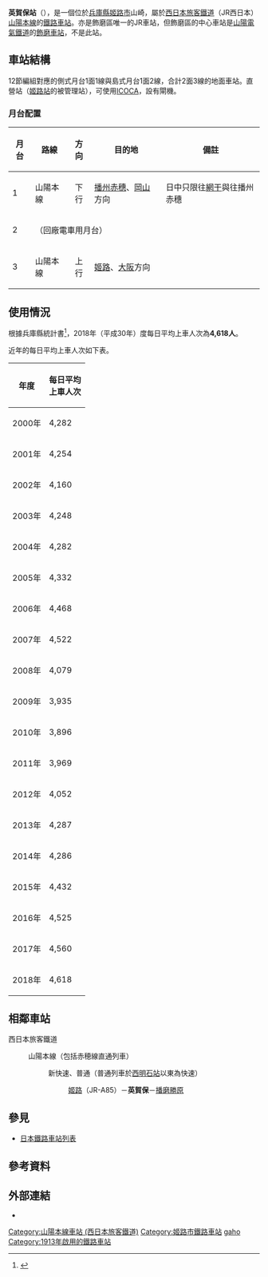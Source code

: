 {{NoteTA|1 = zh:英贺保站; zh-cn:英贺保站; zh-tw:英賀保車站; zh-hk:英賀保站; }}
{{日本車站資訊
|公司色 = #0072bc
|文字色 =
|站名 = 英賀保站
|圖片 = JRW san-yo main line Agaho station.jpg
|pxl = 
|圖片說明 = 站舍
|日文原名 = 英賀保
|平假名 = あがほ
|羅馬拼音 = Agaho
|電報略號 = アホ
|所在地 = {{JPN}}[[兵庫縣|兵庫縣]][[姬路市|姬路市]]飾磨區山崎132
|車站構造 = [[地面車站|地面車站]]
|月台配置 = 2面3線
|啟用年月日 = 1913年（[[大正|大正]]2年）4月15日
|廢站年月日 =
|乘客人數 = 4,286
|上下車人次 =
|統計年度 = 2014年
|轉車 =
|備註 = 直營站<br/>綠色售票機設置站
|備考全幅 =
|adjacent = {{Adjacent stations|system=西日本旅客鐵道近畿地域路線|line=KA山陽本線|left=姬路|right=播磨勝原|note-left=JR-A85<br />4.6km|note-mid=距離[[神戶站_(兵庫縣)|神戶]]59.4km<br />距離[[大阪站|大阪]]92.5km|note-right=2.8km}}
}}
'''英賀保站'''（{{jpn|j=英賀保駅|hg=あがほえき|rm=Agaho eki|f=y}}），是一個位於[[兵庫縣|兵庫縣]][[姬路市|姬路市]]{{link-ja|飾磨|飾磨|飾磨區}}山崎，屬於[[西日本旅客鐵道|西日本旅客鐵道]]（JR西日本）[[山陽本線|山陽本線]]的[[鐵路車站|鐵路車站]]。亦是飾磨區唯一的JR車站，但飾磨區的中心車站是[[山陽電氣鐵道|山陽電氣鐵道]]的[[飾磨車站|飾磨車站]]，不是此站。
== 車站結構 ==
12節編組對應的側式月台1面1線與島式月台1面2線，合計2面3線的地面車站。直營站（[[姬路站|姬路站]]的被管理站），可使用[[ICOCA|ICOCA]]，設有閘機。
=== 月台配置 ===
{| class="wikitable"
!月台!!路線!!方向!!目的地!!備註
|-
! 1
| {{JR西路線記號|K|A}} 山陽本線
| style="text-align:center" | 下行
| [[播州赤穗站|播州赤穗]]、[[岡山站_(日本)|岡山]]方向
| 日中只限往[[網干站|網干]]與往播州赤穗
|-
! 2
|colspan=4|（回廠電車用月台）
|-
! 3
| {{JR西路線記號|K|A}} 山陽本線
| style="text-align:center" | 上行
| colspan="2"|[[姬路站|姬路]]、[[大阪站|大阪]]方向
|}
== 使用情況 ==
根據兵庫縣統計書<ref>{{Cite web |url=http://web.pref.hyogo.jp/ac08/ac08_1_000000124.html |title=兵庫県統計書 |access-date=2016-11-29 |archive-date=2016-08-16 |archive-url=https://web.archive.org/web/20160816053217/http://web.pref.hyogo.jp/ac08/ac08_1_000000124.html |dead-url=no }}</ref>，2018年（平成30年）度每日平均上車人次為'''4,618人'''。

近年的每日平均上車人次如下表。
{| class="wikitable" style="text-align:right;"
!年度
!每日平均<br>上車人次
|-
| 2000年 || 4,282
|-
| 2001年 || 4,254
|-
| 2002年 || 4,160
|-
| 2003年 || 4,248
|-
| 2004年 || 4,282
|-
| 2005年 || 4,332
|-
| 2006年 || 4,468
|- 
| 2007年 || 4,522
|-
| 2008年 || 4,079
|-
| 2009年 || 3,935
|-
| 2010年 || 3,896
|-
| 2011年 || 3,969
|-
| 2012年 || 4,052
|-
| 2013年 || 4,287
|-
| 2014年 || 4,286
|-
| 2015年 || 4,432
|-
| 2016年 || 4,525
|-
| 2017年 || 4,560
|-
| 2018年 || 4,618
|}
== 相鄰車站 ==
; 西日本旅客鐵道
: {{JR西路線記號|K|A}} 山陽本線（包括赤穂線直通列車）
:: {{Color|#0072bc|■}}新快速、{{Color|#999|■}}普通（普通列車於[[西明石站|西明石站]]以東為快速）
::: [[姬路站|姬路]]（JR-A85）－'''英賀保'''－[[播磨勝原站|播磨勝原]]

== 參見 ==
* [[日本鐵路車站列表|日本鐵路車站列表]]
== 參考資料 ==
{{Reflist}}
== 外部連結 ==
{{Commonscat|Agaho Station}}
* {{外部連結/JR西日本車站|0610620|英賀保}}
{{DEFAULTSORT:Agaho}}
{{JR神戶線}}
[[Category:山陽本線車站_(西日本旅客鐵道)|Category:山陽本線車站 (西日本旅客鐵道)]]
[[Category:姬路市鐵路車站|Category:姬路市鐵路車站]]
[[Category:日本鐵路車站_A|gaho]]
[[Category:1913年啟用的鐵路車站|Category:1913年啟用的鐵路車站]]
